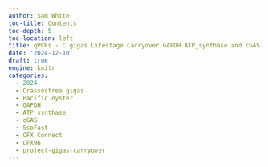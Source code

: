 ```yaml
---
author: Sam White
toc-title: Contents
toc-depth: 5
toc-location: left
title: qPCRs - C.gigas Lifestage Carryover GAPDH ATP_synthase and cGAS
date: '2024-12-10'
draft: true
engine: knitr
categories: 
  - 2024
  - Crassostrea gigas
  - Pacific oyster
  - GAPDH
  - ATP synthase
  - cGAS
  - SsoFast
  - CFX Connect
  - CFX96
  - project-gigas-carryover
---
```

